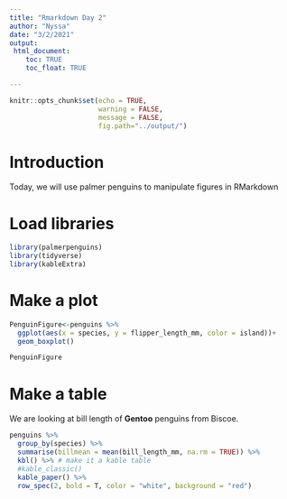 ```yaml
---
title: "Rmarkdown Day 2"
author: "Nyssa"
date: "3/2/2021"
output: 
 html_document:
    toc: TRUE
    toc_float: TRUE

---
```


```r
knitr::opts_chunk$set(echo = TRUE,
                      warning = FALSE,
                      message = FALSE,
                      fig.path="../output/")
```

# Introduction

Today, we will use palmer penguins to manipulate figures in RMarkdown

# Load libraries

```r
library(palmerpenguins)
library(tidyverse)
library(kableExtra)
```

# Make a plot  

```r
PenguinFigure<-penguins %>%
  ggplot(aes(x = species, y = flipper_length_mm, color = island))+
  geom_boxplot()

PenguinFigure
```

# Make a table

We are looking at bill length of  **Gentoo** penguins from Biscoe.

```r
penguins %>%
  group_by(species) %>%
  summarise(billmean = mean(bill_length_mm, na.rm = TRUE)) %>%
  kbl() %>% # make it a kable table
  #kable_classic()
  kable_paper() %>%
  row_spec(2, bold = T, color = "white", background = "red")
```



